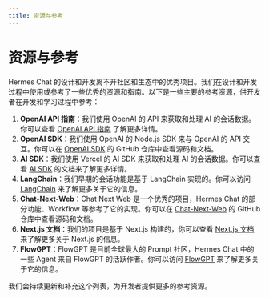 ```yaml
---
title: 资源与参考
---
```


# 资源与参考

Hermes Chat 的设计和开发离不开社区和生态中的优秀项目。我们在设计和开发过程中使用或参考了一些优秀的资源和指南。以下是一些主要的参考资源，供开发者在开发和学习过程中参考：

1. **OpenAI API 指南**：我们使用 OpenAI 的 API 来获取和处理 AI 的会话数据。你可以查看 [OpenAI API 指南](https://platform.openai.com/docs/api-reference/introduction) 了解更多详情。
2. **OpenAI SDK**：我们使用 OpenAI 的 Node.js SDK 来与 OpenAI 的 API 交互。你可以在 [OpenAI SDK](https://github.com/openai/openai-node) 的 GitHub 仓库中查看源码和文档。
3. **AI SDK**：我们使用 Vercel 的 AI SDK 来获取和处理 AI 的会话数据。你可以查看 [AI SDK](https://sdk.vercel.ai/docs) 的文档来了解更多详情。
4. **LangChain**：我们早期的会话功能是基于 LangChain 实现的。你可以访问 [LangChain](https://langchain.com) 来了解更多关于它的信息。
5. **Chat-Next-Web**：Chat Next Web 是一个优秀的项目，Hermes Chat 的部分功能、Workflow 等参考了它的实现。你可以在 [Chat-Next-Web](https://github.com/Yidadaa/ChatGPT-Next-Web) 的 GitHub 仓库中查看源码和文档。
6. **Next.js 文档**：我们的项目是基于 Next.js 构建的，你可以查看 [Next.js 文档](https://nextjs.org/docs) 来了解更多关于 Next.js 的信息。
7. **FlowGPT**：FlowGPT 是目前全球最大的 Prompt 社区，Hermes Chat 中的一些 Agent 来自 FlowGPT 的活跃作者。你可以访问 [FlowGPT](https://flowgpt.com/) 来了解更多关于它的信息。

我们会持续更新和补充这个列表，为开发者提供更多的参考资源。

